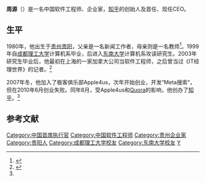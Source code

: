 {{otheruse|周源}}
'''周源'''（{{bd|1980年|}}）是一名中国软件工程师、企业家，[[知乎|知乎]]的创始人及首任、现任CEO。

==生平==
1980年，他出生于[[贵州|贵州]][[贵阳|贵阳]]，父亲是一名新闻工作者，母亲则是一名教师<ref name=日报>{{cite web|url=http://tech.chinadaily.com.cn/2018-06/08/content_36352216.htm|title=知乎周源创业两三事：前团队曾不要工资要也想跟着干|publisher=中国日报|date=2018-06-08|access-date=2020-08-08|archive-date=2020-02-17|archive-url=https://web.archive.org/web/20200217052643/http://tech.chinadaily.com.cn/2018-06/08/content_36352216.htm|dead-url=no}}</ref>。1999年自[[成都理工大学|成都理工大学]]计算机系毕业，后进入[[东南大学|东南大学]]计算机系攻读研究生。2003年研究生毕业后，他最初在上海的一家加拿大公司当软件工程师，之后曾当过《IT经理世界》的记者。<ref name=新浪>{{cite web|url=https://tech.sina.com.cn/i/2019-08-21/doc-ihytcitn0816916.shtml|title=知乎获百度快手融资 创始人周源将向何方|publisher=新浪科技|date=2019-08-21|access-date=2020-08-08|archive-date=2019-08-21|archive-url=https://web.archive.org/web/20190821082527/https://tech.sina.com.cn/i/2019-08-21/doc-ihytcitn0816916.shtml|dead-url=no}}</ref>

2007年冬，他加入了极客俱乐部Apple4us，次年开始创业，开发“Meta搜索”，但在2010年6月创业失败。同年8月，受Apple4us和[[Quora|Quora]]的影响，他创办了[[知乎|知乎]]。<ref name=新浪/>

==参考文献==
{{reflist}}

{{DEFAULTSORT:zhou yuan}}
[[Category:中国首席执行官|Category:中国首席执行官]]
[[Category:中国软件工程师|Category:中国软件工程师]]
[[Category:贵州企业家|Category:贵州企业家]]
[[Category:贵阳人|Category:贵阳人]]
[[Category:成都理工大学校友|Category:成都理工大学校友]]
[[Category:东南大学校友|Category:东南大学校友]]
[[Category:周姓|Y]]